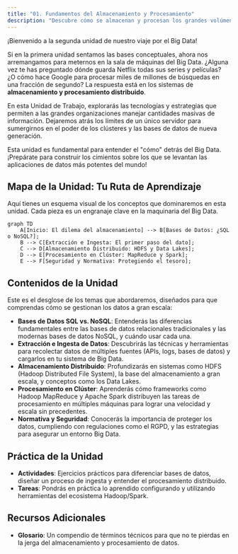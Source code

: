 ```yaml
---
title: "01. Fundamentos del Almacenamiento y Procesamiento"
description: "Descubre cómo se almacenan y procesan los grandes volúmenes de datos, desde las bases de datos NoSQL hasta los sistemas de ficheros distribuidos y el procesamiento en clúster."
---
```


¡Bienvenido a la segunda unidad de nuestro viaje por el Big Data!

Si en la primera unidad sentamos las bases conceptuales, ahora nos arremangamos para meternos en la sala de máquinas del Big Data. ¿Alguna vez te has preguntado dónde guarda Netflix todas sus series y películas? ¿O cómo hace Google para procesar miles de millones de búsquedas en una fracción de segundo? La respuesta está en los sistemas de **almacenamiento y procesamiento distribuido**.

En esta Unidad de Trabajo, explorarás las tecnologías y estrategias que permiten a las grandes organizaciones manejar cantidades masivas de información. Dejaremos atrás los límites de un único servidor para sumergirnos en el poder de los clústeres y las bases de datos de nueva generación.

Esta unidad es fundamental para entender el "cómo" detrás del Big Data. ¡Prepárate para construir los cimientos sobre los que se levantan las aplicaciones de datos más potentes del mundo!

## Mapa de la Unidad: Tu Ruta de Aprendizaje

Aquí tienes un esquema visual de los conceptos que dominaremos en esta unidad. Cada pieza es un engranaje clave en la maquinaria del Big Data.

```mermaid
graph TD
    A[Inicio: El dilema del almacenamiento] --> B[Bases de Datos: ¿SQL o NoSQL?];
    B --> C[Extracción e Ingesta: El primer paso del dato];
    C --> D[Almacenamiento Distribuido: HDFS y Data Lakes];
    D --> E[Procesamiento en Clúster: MapReduce y Spark];
    E --> F[Seguridad y Normativa: Protegiendo el tesoro];
```

## Contenidos de la Unidad

Este es el desglose de los temas que abordaremos, diseñados para que comprendas cómo se gestionan los datos a gran escala:

- **Bases de Datos SQL vs. NoSQL**: Entenderás las diferencias fundamentales entre las bases de datos relacionales tradicionales y las modernas bases de datos NoSQL, y cuándo usar cada una.
- **Extracción e Ingesta de Datos**: Descubrirás las técnicas y herramientas para recolectar datos de múltiples fuentes (APIs, logs, bases de datos) y cargarlos en tu sistema de Big Data.
- **Almacenamiento Distribuido**: Profundizarás en sistemas como HDFS (Hadoop Distributed File System), la base del almacenamiento a gran escala, y conceptos como los Data Lakes.
- **Procesamiento en Clúster**: Aprenderás cómo frameworks como Hadoop MapReduce y Apache Spark distribuyen las tareas de procesamiento en múltiples máquinas para lograr una velocidad y escala sin precedentes.
- **Normativa y Seguridad**: Conocerás la importancia de proteger los datos, cumpliendo con regulaciones como el RGPD, y las estrategias para asegurar un entorno Big Data.

## Práctica de la Unidad

- **Actividades**: Ejercicios prácticos para diferenciar bases de datos, diseñar un proceso de ingesta y entender el procesamiento distribuido.
- **Tareas**: Pondrás en práctica lo aprendido configurando y utilizando herramientas del ecosistema Hadoop/Spark.

## Recursos Adicionales

- **Glosario**: Un compendio de términos técnicos para que no te pierdas en la jerga del almacenamiento y procesamiento de datos.